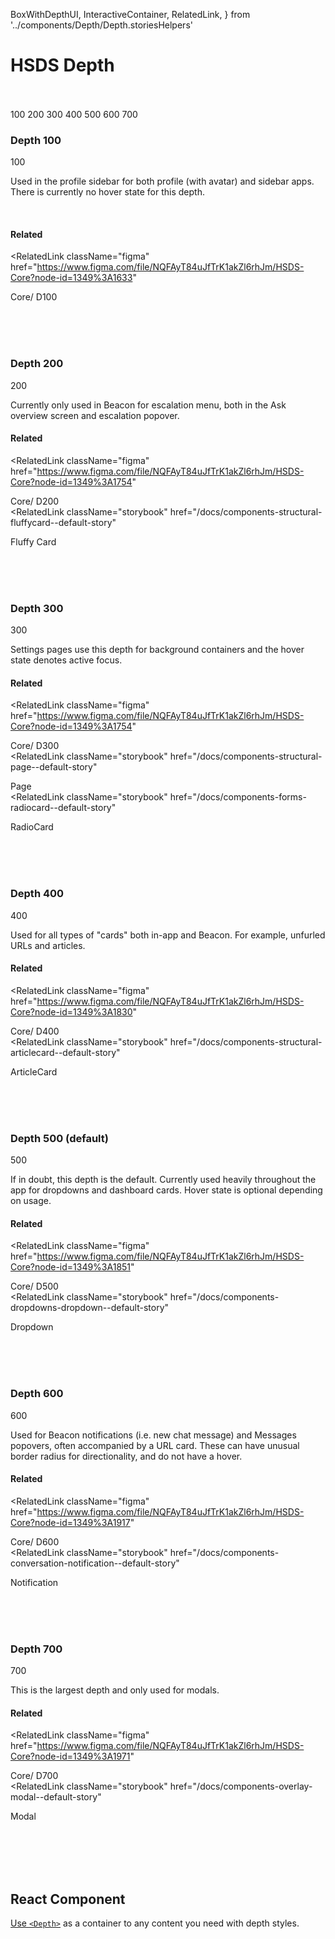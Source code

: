   BoxWithDepthUI,
  InteractiveContainer,
  RelatedLink,
} from '../components/Depth/Depth.storiesHelpers'

<Meta title="Style/2. Depth" />

# HSDS Depth

<br />
<br />

<InteractiveContainer columns={3}>
  <BoxWithDepthUI level={100}>100</BoxWithDepthUI>
  <BoxWithDepthUI level={200}>200</BoxWithDepthUI>
  <BoxWithDepthUI level={300}>300</BoxWithDepthUI>
  <BoxWithDepthUI level={400}>400</BoxWithDepthUI>
  <BoxWithDepthUI level={500}>500</BoxWithDepthUI>
  <BoxWithDepthUI level={600}>600</BoxWithDepthUI>
  <BoxWithDepthUI level={700}>700</BoxWithDepthUI>
</InteractiveContainer>

<br />

### Depth 100

<InteractiveContainer>
  <BoxWithDepthUI level={100}>100</BoxWithDepthUI>
</InteractiveContainer>

Used in the profile sidebar for both profile (with avatar) and sidebar apps. There is currently no hover state for this depth.

<br />

#### Related

<RelatedLink
  className="figma"
  href="https://www.figma.com/file/NQFAyT84uJfTrK1akZl6rhJm/HSDS-Core?node-id=1349%3A1633"
>
  Core/ D100
</RelatedLink>

<br />
<br />
<br />

### Depth 200

<InteractiveContainer>
  <BoxWithDepthUI level={200}>200</BoxWithDepthUI>
</InteractiveContainer>

Currently only used in Beacon for escalation menu, both in the Ask overview screen and escalation popover.

#### Related

<RelatedLink
  className="figma"
  href="https://www.figma.com/file/NQFAyT84uJfTrK1akZl6rhJm/HSDS-Core?node-id=1349%3A1754"
>
  Core/ D200
</RelatedLink>
<br />
<RelatedLink
  className="storybook"
  href="/docs/components-structural-fluffycard--default-story"
>
  Fluffy Card
</RelatedLink>

<br />
<br />
<br />

### Depth 300

<InteractiveContainer>
  <BoxWithDepthUI level={300}>300</BoxWithDepthUI>
</InteractiveContainer>

Settings pages use this depth for background containers and the hover state denotes active focus.

#### Related

<RelatedLink
  className="figma"
  href="https://www.figma.com/file/NQFAyT84uJfTrK1akZl6rhJm/HSDS-Core?node-id=1349%3A1754"
>
  Core/ D300
</RelatedLink>
<br />
<RelatedLink
  className="storybook"
  href="/docs/components-structural-page--default-story"
>
  Page
</RelatedLink>
<br />
<RelatedLink
  className="storybook"
  href="/docs/components-forms-radiocard--default-story"
>
  RadioCard
</RelatedLink>

<br />
<br />
<br />

### Depth 400

<InteractiveContainer>
  <BoxWithDepthUI level={400}>400</BoxWithDepthUI>
</InteractiveContainer>

Used for all types of "cards" both in-app and Beacon. For example, unfurled URLs and articles.

#### Related

<RelatedLink
  className="figma"
  href="https://www.figma.com/file/NQFAyT84uJfTrK1akZl6rhJm/HSDS-Core?node-id=1349%3A1830"
>
  Core/ D400
</RelatedLink>
<br />
<RelatedLink
  className="storybook"
  href="/docs/components-structural-articlecard--default-story"
>
  ArticleCard
</RelatedLink>

<br />
<br />
<br />

### Depth 500 (default)

<InteractiveContainer>
  <BoxWithDepthUI level={500}>500</BoxWithDepthUI>
</InteractiveContainer>

If in doubt, this depth is the default. Currently used heavily throughout the app for dropdowns and dashboard cards. Hover state is optional depending on usage.

#### Related

<RelatedLink
  className="figma"
  href="https://www.figma.com/file/NQFAyT84uJfTrK1akZl6rhJm/HSDS-Core?node-id=1349%3A1851"
>
  Core/ D500
</RelatedLink>
<br />
<RelatedLink
  className="storybook"
  href="/docs/components-dropdowns-dropdown--default-story"
>
  Dropdown
</RelatedLink>

<br />
<br />
<br />

### Depth 600

<InteractiveContainer>
  <BoxWithDepthUI level={600}>600</BoxWithDepthUI>
</InteractiveContainer>

Used for Beacon notifications (i.e. new chat message) and Messages popovers, often accompanied by a URL card. These can have unusual border radius for directionality, and do not have a hover.

#### Related

<RelatedLink
  className="figma"
  href="https://www.figma.com/file/NQFAyT84uJfTrK1akZl6rhJm/HSDS-Core?node-id=1349%3A1917"
>
  Core/ D600
</RelatedLink>
<br />
<RelatedLink
  className="storybook"
  href="/docs/components-conversation-notification--default-story"
>
  Notification
</RelatedLink>

<br />
<br />
<br />

### Depth 700

<InteractiveContainer>
  <BoxWithDepthUI level={700}>700</BoxWithDepthUI>
</InteractiveContainer>

This is the largest depth and only used for modals.

#### Related

<RelatedLink
  className="figma"
  href="https://www.figma.com/file/NQFAyT84uJfTrK1akZl6rhJm/HSDS-Core?node-id=1349%3A1971"
>
  Core/ D700
</RelatedLink>
<br />
<RelatedLink
  className="storybook"
  href="/docs/components-overlay-modal--default-story"
>
  Modal
</RelatedLink>

<br />
<br />
<br />
<br />

## React Component

[Use `<Depth>`](/docs/utilities-ui-convenience-depth--default-story) as a container to any content you need with depth styles.
